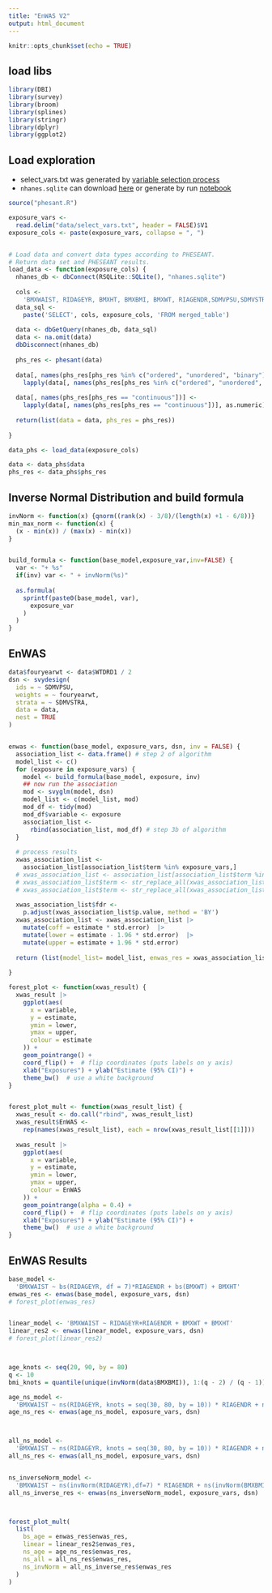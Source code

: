 ```yaml
---
title: "EnWAS V2"
output: html_document
---
```


```r
knitr::opts_chunk$set(echo = TRUE)
```

## load libs
```r
library(DBI)
library(survey)
library(broom)
library(splines)
library(stringr)
library(dplyr)
library(ggplot2)

```

## Load exploration

- select_vars.txt was generated by [variable selection process](https://ccb-hms.github.io/Imputation/diet_var_selection.html)
- `nhanes.sqlite` can download [here](https://github.com/ccb-hms/Imputation/blob/main/nhanes.sqlite) or generate by run [notebook](https://ccb-hms.github.io/Imputation/nhanes_exploratory.html)

```r
source("phesant.R")

exposure_vars <-
  read.delim("data/select_vars.txt", header = FALSE)$V1
exposure_cols <- paste(exposure_vars, collapse = ", ")


# Load data and convert data types according to PHESEANT.
# Return data set and PHESEANT results.
load_data <- function(exposure_cols) {
  nhanes_db <- dbConnect(RSQLite::SQLite(), "nhanes.sqlite")
  
  cols <-
    'BMXWAIST, RIDAGEYR, BMXHT, BMXBMI, BMXWT, RIAGENDR,SDMVPSU,SDMVSTRA, years,'
  data_sql <-
    paste('SELECT', cols, exposure_cols, 'FROM merged_table')
  
  data <- dbGetQuery(nhanes_db, data_sql)
  data <- na.omit(data)
  dbDisconnect(nhanes_db)
  
  phs_res <- phesant(data)
  
  data[, names(phs_res[phs_res %in% c("ordered", "unordered", "binary")])] <-
    lapply(data[, names(phs_res[phs_res %in% c("ordered", "unordered", "binary")])], as.factor)
  
  data[, names(phs_res[phs_res == "continuous"])] <-
    lapply(data[, names(phs_res[phs_res == "continuous"])], as.numeric)
  
  return(list(data = data, phs_res = phs_res))
  
}

data_phs <- load_data(exposure_cols)

data <- data_phs$data
phs_res <- data_phs$phs_res

```


## Inverse Normal Distribution and build formula

```r
invNorm <- function(x) {qnorm((rank(x) - 3/8)/(length(x) +1 - 6/8))}
min_max_norm <- function(x) {
  (x - min(x)) / (max(x) - min(x))
}


build_formula <- function(base_model,exposure_var,inv=FALSE) {
  var <- "+ %s"
  if(inv) var <- " + invNorm(%s)" 
  
  as.formula(
    sprintf(paste0(base_model, var),
      exposure_var
    )
  )
}


```



## EnWAS

```r

data$fouryearwt <- data$WTDRD1 / 2
dsn <- svydesign(
  ids = ~ SDMVPSU,
  weights = ~ fouryearwt,
  strata = ~ SDMVSTRA,
  data = data,
  nest = TRUE
)


enwas <- function(base_model, exposure_vars, dsn, inv = FALSE) {
  association_list <- data.frame() # step 2 of algorithm
  model_list <- c()
  for (exposure in exposure_vars) {
    model <- build_formula(base_model, exposure, inv)
    ## now run the association
    mod <- svyglm(model, dsn)
    model_list <- c(model_list, mod)
    mod_df <- tidy(mod)
    mod_df$variable <- exposure
    association_list <-
      rbind(association_list, mod_df) # step 3b of algorithm
  }
  
  # process results
  xwas_association_list <-
    association_list[association_list$term %in% exposure_vars,]
  # xwas_association_list <- association_list[association_list$term %in% c(exposure_vars,paste0("invNorm(",exposure_vars,")")), ]
  # xwas_association_list$term <- str_replace_all(xwas_association_list$term, "invNorm", "")
  # xwas_association_list$term <- str_replace_all(xwas_association_list$term, "[[:punct:]]", "")
  
  xwas_association_list$fdr <-
    p.adjust(xwas_association_list$p.value, method = 'BY')
  xwas_association_list <- xwas_association_list |>
    mutate(coff = estimate * std.error)  |>
    mutate(lower = estimate - 1.96 * std.error)  |>
    mutate(upper = estimate + 1.96 * std.error)
  
  return (list(model_list= model_list, enwas_res = xwas_association_list))
  
}

forest_plot <- function(xwas_result) {
  xwas_result |>
    ggplot(aes(
      x = variable,
      y = estimate,
      ymin = lower,
      ymax = upper,
      colour = estimate
    )) +
    geom_pointrange() +
    coord_flip() +  # flip coordinates (puts labels on y axis)
    xlab("Exposures") + ylab("Estimate (95% CI)") +
    theme_bw()  # use a white background
}


forest_plot_mult <- function(xwas_result_list) {
  xwas_result <- do.call("rbind", xwas_result_list)
  xwas_result$EnWAS <-
    rep(names(xwas_result_list), each = nrow(xwas_result_list[[1]]))
  
  xwas_result |>
    ggplot(aes(
      x = variable,
      y = estimate,
      ymin = lower,
      ymax = upper,
      colour = EnWAS
    )) +
    geom_pointrange(alpha = 0.4) +
    coord_flip() +  # flip coordinates (puts labels on y axis)
    xlab("Exposures") + ylab("Estimate (95% CI)") +
    theme_bw()  # use a white background
}


```


## EnWAS Results

```r
base_model <-
  'BMXWAIST ~ bs(RIDAGEYR, df = 7)*RIAGENDR + bs(BMXWT) + BMXHT'
enwas_res <- enwas(base_model, exposure_vars, dsn)
# forest_plot(enwas_res)


linear_model <- 'BMXWAIST ~ RIDAGEYR+RIAGENDR + BMXWT + BMXHT'
linear_res2 <- enwas(linear_model, exposure_vars, dsn)
# forest_plot(linear_res2)



age_knots <- seq(20, 90, by = 80)
q <- 10
bmi_knots = quantile(unique(invNorm(data$BMXBMI)), 1:(q - 2) / (q - 1))

age_ns_model <-
  'BMXWAIST ~ ns(RIDAGEYR, knots = seq(30, 80, by = 10)) * RIAGENDR + ns(BMXBMI,knots = seq(30, 80, by = 10)) + BMXWT + BMXHT'
age_ns_res <- enwas(age_ns_model, exposure_vars, dsn)



all_ns_model <-
  'BMXWAIST ~ ns(RIDAGEYR, knots = seq(30, 80, by = 10)) * RIAGENDR + ns(BMXBMI,knots = seq(30, 80, by = 10)) + ns(BMXWT) + ns(BMXHT, knots = seq(40, 200, by = 10))'
all_ns_res <- enwas(all_ns_model, exposure_vars, dsn)


ns_inverseNorm_model <-
  'BMXWAIST ~ ns(invNorm(RIDAGEYR),df=7) * RIAGENDR + ns(invNorm(BMXBMI)) + ns(invNorm(BMXWT)) + ns(invNorm(BMXHT))'
all_ns_inverse_res <- enwas(ns_inverseNorm_model, exposure_vars, dsn)



forest_plot_mult(
  list(
    bs_age = enwas_res$enwas_res,
    linear = linear_res2$enwas_res,
    ns_age = age_ns_res$enwas_res,
    ns_all = all_ns_res$enwas_res,
    ns_invNorm = all_ns_inverse_res$enwas_res
  )
)
  
```


